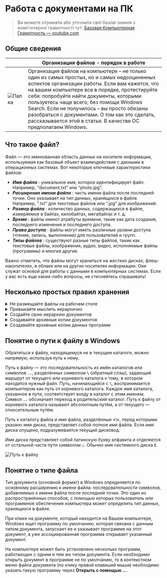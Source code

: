 # Работа с документами на ПК

> Ви можете отримати або уточнити свої базові знання з комп'ютерної грамотності тут:
> [Базовая Компьютерная Грамотность — youtube.com](https://www.youtube.com/watch?v=-0IKU6Adczo&list=PLH9jYruSTvF5Y11doVb2KswPb8HkMUylt)

## Общие сведения

|                                              | Организация файлов - порядок в работе                                                                                                                                                                                                                                                                                                                                                                                                                     |
| -------------------------------------------- | --------------------------------------------------------------------------------------------------------------------------------------------------------------------------------------------------------------------------------------------------------------------------------------------------------------------------------------------------------------------------------------------------------------------------------------------------------- |
| ![Папка](./assets/document.png) | Организация файлов на компьютере – не только один из самых простых, но и самых недооцененных аспектов организации работы. Если вам кажется, что на вашем компьютере все в порядке, протестируйте себя: попробуйте найти документы, которыми пользуетесь чаще всего, без помощи Windows Search. Если не получилось – вы просто обязаны разобраться с документами. О том как это сделать, рассказывается этой в статье. В качестве ОС предполагаем Windows. |

## Что такое файл?

Файл — это именованная область данных на носителе информации, используемая как базовый объект взаимодействия с данными в операционных системах. Вот некоторые ключевые характеристики файлов:

- ***Имя файла*** : уникальное имя, которое идентифицирует файл. Например, “document.txt” или “photo.jpg”.
- ***Расширение имени файла*** : часть имени файла после последней точки. Оно указывает на тип данных, хранящихся в файле. Например, “.txt” для текстовых файлов или “.jpg” для изображений.
- ***Размер файла*** : количество данных, содержащихся в файле, измеряемое в байтах, килобайтах, мегабайтах и т. д.
- ***Время*** : файлы имеют атрибуты времени, такие как дата создания, последнего изменения и последнего доступа.
- ***Права доступа*** : файлы могут иметь различные уровни доступа (чтение, запись, выполнение) для пользователей и групп.
- ***Типы файлов*** : существуют разные типы файлов, такие как текстовые файлы, изображения, аудио, видео, исполняемые файлы (программы) и многие другие.

Важно отметить, что файлы могут храниться на жестких дисках, флеш-накопителях, в облаке или на других носителях информации. Они служат основой для работы с данными в компьютерных системах. Если у вас есть еще какие-либо вопросы, не стесняйтесь спрашивать! 

## Несколько простых правил хранения

<details>
  <summary>
    Не размещайте файлы на рабочем столе
  </summary>
  <div>
    <p>
    На рабочем столе должны быть только рабочие ярлыки.
    В очень редких исключениях можете оставить текстовый файл, если пользуетесь им регулярно.
    </p>
    <p>
    Если у вас личный компьютер, то предпочтительнее хранить документы не на системном диске,
    а на отдельном логическом диске. Если это рабочий компьютер на фирме,
    то согласуйте это с ИТ-администратором,
    который определяет политику по сохранности документов на фирме.
    </p>
  </div>
</details>

<details>
  <summary>Привыкайте мыслить иерархично</summary>
  <div>
    <p>
      Такой тип мышления требует уроков мастерства. Нужно время, чтобы привыкнуть. Но если вы хотите работать с файлами и документами эффективно, придется научиться.
    </p>
    <p>
      Есть 3 основные разделения по иерархии: вверх, вниз и в сторону. Например, зайдите на большинство сайтов и перед вами предстанет информация, которая структурирована иерархично: разделы и подразделы сайта, категории предлагаемых продуктов и услуг и т.д.
    </p>
  </div>
</details>

<details>
  <summary>Создайте свою иерархию документов</summary>
  <div>
    <p>
    На выбранном вами рабочем диске создайте корневую папку для ваших документов, а в ней подпапки в соответствии с вашей иерархией документов. При создании иерархии учитывайте возможность удобства архивации папок как отдельно по направлениям, так и всех документов в целом.
    </p>
    <p>
    <i>Майкрософт рекомендует хранить документы в папке "Мои документы".
     Обычно ее и предлагают по умолчанию приложения, у каждого из которого своя подпапка.
     Если у вас всего один диск, то это также будет хорошим решением.</i>
    </p>
    <p>
    Также при создании иерархии документов рекомендуется учитывать такие общие характеристики:
    </p>
    <ul>
      <li>личные документы, которые можно разделить согласно сфер вашей личной жизни,
       например, финансы, здоровье, образование, отдых и т.д.</li>
      <li>деловые документы, организация которых во многом будет зависит от вашей профессии.</li>
      <li>временной период в соответствующих разделах вашей иерархии,
       если документов соответствующего раздела достаточно много. 
       Например, имена подкаталогов могут быть соответствовать шаблонам, ГГГГ, ГГГГ-ММ 
       или эти шаблоны могут добавляться к именам таких разделов.</li>
      <li>критичность документов по безопасности. 
       Например, при архивации папки с такими документами будет осуществляться
        их шифрование перед помещением их на другие носители, в том числе облачные.</li>
    </ul>
  </div>
</details>

<details>
  <summary>Создавайте архивные копии документов</summary>
  <div>
    <p>
    Всегда наступает тот день, когда вы не сможете получить доступ к вашим документам из-за порчи рабочего носителя по разным причинам, если не выполнялась их архивация вами или ИТ-администратором в офисе на другие физические носители.
    </p>
    <p>
    Архивация документов может осуществляться в составе полной архивации операционной системы или отдельно с какой-то вами установленной периодичностью, которая зависит от ценности этих документов для вас и, возможности и цены их восстановления.
    </p>
    <p>
    Для архивации системы и данных в современных операционных системах есть достаточно инструментов, но можно воспользоваться и дополнительными средствами. Примеры вариантов архивации:
    </p>
    <ul>
      <li>средство «Резервное копирование и восстановление»</li>
      <li>создание зеркала папок с документами на другом физическом носителе
       и синхронизация при помощи утилиты robocopy.exe с требуемой периодичностью,
       не чаще 1 раза в сутки, определив задачу в Планировщике заданий</li>
      <li>подключение к облачному хранилищу, например, Microsoft OneDrive, 
       которое одно из самых надежных и бесплатно предоставляется место до 5 ГБ. 
       Установите программу OneDrive, задав каталог синхронизации на отдельном логическом диске от системного.
       Создайте в этом каталоге похожую иерархию файлов как в основном рабочем каталоге документов.
       По мере потребности копируйте необходимые документы в соответствующий каталог OneDrive.
       Такие документы в фоновом режиме будут копироваться в облачное хранилище
       и с другого устройства через веб-браузер вы будете иметь доступ к этим документам.
       Также если вы на другом компьютере возьмете документ с OneDrive, 
       отредактируете его и поместите вновь в хранилище OneDrive или добавите другой,
       то на основном рабочем компьютере в каталоге OneDrive вы сможете работать
       с такими документами после синхронизации.</li>
      <li>по мере необходимости можно вручную архивировать отдельные папки ваших документов
       при помощи обычных архиваторов, например, 7-Zip или PiaZip.
       Рекомендуется к имени архива добавлять метку времени
       по шаблону ИМЯ_АРХИВА.ГГММДДx, где ГГ год, ММ месяц, ДД день, 
       x - последовательная буква английского алфавита для архива за указанный день.
       Расширение зависит от выбранного формата архива. 
       Файл архива следует переместить или скопировать на отдельный физический носитель.</li>
    </ul>
  </div>
</details>

<details>
  <summary>Создавайте архивные копии данных программ</summary>
  <div>
    Во многих программах есть данные, которые организованы как базы данных в своем формате. Например, к таким программам относятся почтовые клиенты, M.E.Doc, ArtZvit, 1C. В них предусмотрены собственные механизмы архивирования данных и восстановления. Пользуйтесь этими внутренними инструментами, так как обычно программы создают архивы в переносимом формате, то есть такой архив может быть восстановлен в этой же программе, но более новой версии, хотя формат данных в этой новой версии уже изменился.
  </div>
</details>


## Понятие о пути к файлу в Windows

Обратиться к файлу, находящемуся не в текущем каталоге, можно напрямую, используя путь к нему.

Путь к файлу — это последовательность из имён каталогов или символов **`..`**, разделённых символом **`\`** (обратный слэш), задающий маршрут от текущего или корневого каталога к тому, в котором находится нужный файл. Путь, начинающийся с **`\`**, воспринимается компьютером как путь от корневого каталога. Каждое имя каталога, указанное в пути, соответствует входу в каталог с этим именем. Символ **`..`** обозначает переход в родительский каталог. Путь к файлу от корневого каталога называют абсолютным путём, а от текущего — относительным путём.

Путь к каталогу файла и имя файла, разделённые «\», перед которыми указано имя диска, представляет собой полное имя файла. Если имя диска опущено, подразумевается текущий дисковод.

Имя диска представляет собой латинскую букву алфавита и отделяется от остальной части пути символом **`:`**. Обычно имя системного диска **`C`**.

![Путь к файлу](./assets/filepath.png)

## Понятие о типе файла

Тип документа (основной формат) в Windows определяется по основному расширению к имени файла: последовательности символов, добавляемых к имени файла после последней точки. Это один из распространённых способов, с помощью которых пользователь или программное обеспечение компьютера может определить тип данных, хранящихся в файле.

При клике на документе, который находится на Вашем компьютере, Windows ищет программу по умолчанию, которая связана с данным типом документа, запускает ее и указывает программе на этот документ, а уже ассоциированная программа открывает указанный документ.

На компьютере может быть установлено несколько программ, работающих с одним и тем же типом документа. Если необходимо открыть документ в программе не по умолчанию, то в контекстном меню файла документа (по клику правой клавишей мыши) необходимо указать такую программу через **Открыть с помощью …**.
